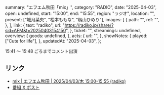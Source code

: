   summary: "エフエム秋田「mix」",
  category: "RADIO",
  date: "2025-04-03",
  open: undefined,
  start: "15:00",
  end: "15:55",
  region: "ラジオ",
  location: "",
  present: ["城月菜央", "松本ももな", "籾山ひめり"],
  images: [
    {
      path: "",
      ref: "",
    },
  ],
  link: {
    text: "radiko",
    url: "https://radiko.jp/share/?sid=AFM&t=20250403154150",
  },
  ticket: "",
  streamings: undefined,
  overview: {
    goods: undefined,
  },
  acts: {
    url: "",
  },
  showNotes: {
    played: ["Cute for life"],
  },
  updatedAt: "2025-04-03",
};

15:41 〜 15:48 ごろまでコメント出演

## リンク

- [mix | エフエム秋田 | 2025/04/03/木 15:00-15:55 (radiko)](https://radiko.jp/share/?sid=AFM&t=20250403154150)
- [番組 X ポスト](https://x.com/mixafm/status/1907685749102883022)
